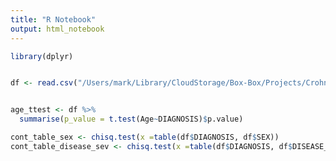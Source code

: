 ```yaml
---
title: "R Notebook"
output: html_notebook
---
```




```r
library(dplyr)


df <- read.csv("/Users/mark/Library/CloudStorage/Box-Box/Projects/Crohns/sparc_dataset/231015_linear_model_features_encoded_features.csv") %>% select(!c(`X`)) 


age_ttest <- df %>%
  summarise(p_value = t.test(Age~DIAGNOSIS)$p.value)

cont_table_sex <- chisq.test(x =table(df$DIAGNOSIS, df$SEX))
cont_table_disease_sev <- chisq.test(x =table(df$DIAGNOSIS, df$DISEASE_ACTIVITY_60))
```


